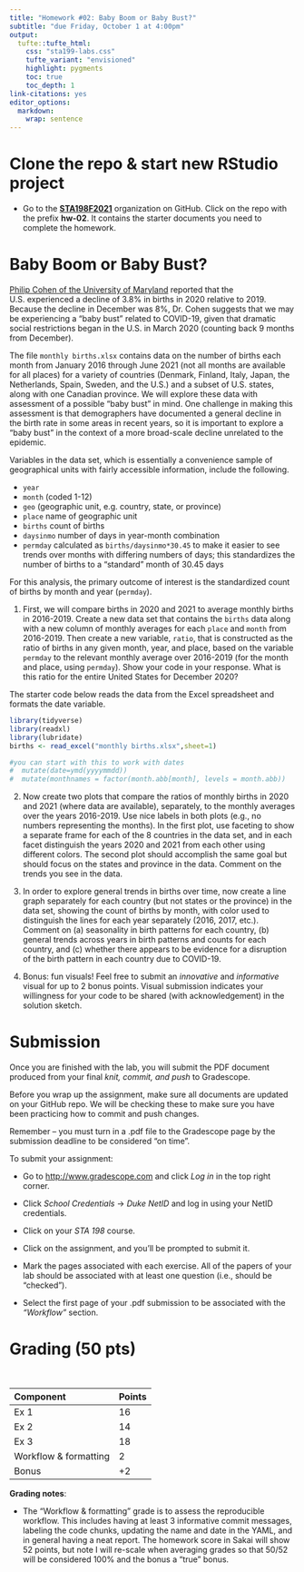 ```yaml
---
title: "Homework #02: Baby Boom or Baby Bust?"
subtitle: "due Friday, October 1 at 4:00pm"
output: 
  tufte::tufte_html:
    css: "sta199-labs.css"
    tufte_variant: "envisioned"
    highlight: pygments
    toc: true
    toc_depth: 1
link-citations: yes
editor_options: 
  markdown: 
    wrap: sentence
---
```



# Clone the repo & start new RStudio project 

-   Go to the [**STA198F2021**](https://github.com/STA198F2021) organization on GitHub. Click on the repo with the prefix **hw-02**. It contains the starter documents you need to complete the homework.



# Baby Boom or Baby Bust?

[Philip Cohen of the University of Maryland](https://osf.io/preprints/socarxiv/qwxz3/) reported that the U.S.\ experienced a decline of 3.8% in births in 2020 relative to 2019. Because the decline in December was 8%, Dr. Cohen suggests that we may be experiencing a "baby bust" related to COVID-19, given that dramatic social restrictions began in the U.S.\ in March 2020 (counting back 9 months from December).

The file `monthly births.xlsx` contains data on the number of births each month from January 2016 through June 2021 (not all months are available for all places) for a variety of countries (Denmark, Finland, Italy, Japan, the Netherlands, Spain, Sweden, and the U.S.) and a subset of U.S.\ states, along with one Canadian province. We will explore these data with assessment of a possible "baby bust" in mind. One challenge in making this assessment is that demographers have documented a general decline in the birth rate in some areas in recent years, so it is important to explore a "baby bust" in the context of a more broad-scale decline unrelated to the epidemic.

Variables in the data set, which is essentially a convenience sample of geographical units with fairly accessible information, include the following.

- `year`
- `month` (coded 1-12)
- `geo` (geographic unit, e.g. country, state, or province)
- `place` name of geographic unit
- `births` count of births
- `daysinmo` number of days in year-month combination
- `permday` calculated as `births/daysinmo*30.45` to make it easier to see trends over months with differing numbers of days; this standardizes the number of births to a "standard" month of 30.45 days

For this analysis, the primary outcome of interest is the standardized count of births by month and year (`permday`).

1. First, we will compare births in 2020 and 2021 to average monthly births in 2016-2019. Create a new data set that contains the `births` data along with a new column of monthly averages for each `place` and `month` from 2016-2019. Then create a new variable, `ratio`, that is constructed as the ratio of births in any given month, year, and place, based on the variable `permday` to the relevant monthly average over 2016-2019 (for the month and place, using `permday`). Show your code in your response. What is this ratio for the entire United States for December 2020?

The starter code below reads the data from the Excel spreadsheet and formats the date variable.

```r
library(tidyverse)
library(readxl)
library(lubridate)
births <- read_excel("monthly births.xlsx",sheet=1)

#you can start with this to work with dates
#  mutate(date=ymd(yyyymmdd)) 
#  mutate(monthnames = factor(month.abb[month], levels = month.abb)) 

```


2. Now create two plots that compare the ratios of monthly births in 2020 and 2021 (where data are available), separately, to the monthly averages over the years 2016-2019. Use nice labels in both plots (e.g., no numbers representing the months).  In the first plot, use faceting to show a separate frame for each of the 8 countries in the data set, and in each facet distinguish the years 2020 and 2021 from each other using different colors.  The second plot should accomplish the same goal but should focus on the states and province in the data.  Comment on the trends you see in the data.


3. In order to explore general trends in births over time, now create a line graph separately for each country (but not states or the province) in the data set, showing the count of births by month, with color used to distinguish the lines for each year separately (2016, 2017, etc.).  Comment on (a) seasonality in birth patterns for each country, (b) general trends across years in birth patterns and counts for each country, and (c) whether there appears to be evidence for a disruption of the birth pattern in each country due to COVID-19.


4. Bonus: fun visuals! Feel free to submit an *innovative* and *informative* visual for up to 2 bonus points. Visual submission indicates your willingness for your code to be shared (with acknowledgement) in the solution sketch.


# Submission

Once you are finished with the lab, you will submit the PDF document produced from your final *knit, commit, and push* to Gradescope.

Before you wrap up the assignment, make sure all documents are updated on your GitHub repo. We will be checking these to make sure you have been practicing how to commit and push changes.

Remember -- you must turn in a .pdf file to the Gradescope page by the submission deadline to be considered "on time".

To submit your assignment:

-   Go to <http://www.gradescope.com> and click *Log in* in the top right corner.

-   Click *School Credentials* $\rightarrow$ *Duke NetID* and log in using your NetID credentials.

-   Click on your *STA 198* course.

-   Click on the assignment, and you'll be prompted to submit it.

-   Mark the pages associated with each exercise. All of the papers of your lab should be associated with at least one question (i.e., should be "checked").

-   Select the first page of your .pdf submission to be associated with the *"Workflow"* section.

# Grading (50 pts)

<br>

| Component | Points |
|:----------|:-------|
| Ex 1      | 16      |
| Ex 2      | 14     |
| Ex 3      | 18      |
| Workflow & formatting   | 2      |
| Bonus     | +2     |

**Grading notes**:

-   The "Workflow & formatting" grade is to assess the reproducible workflow. This includes having at least 3 informative commit messages, labeling the code chunks, updating the name and date in the YAML, and in general having a neat report. The homework score in Sakai will show 52 points, but note I will re-scale when averaging grades so that 50/52 will be considered 100% and the bonus a "true" bonus. 


